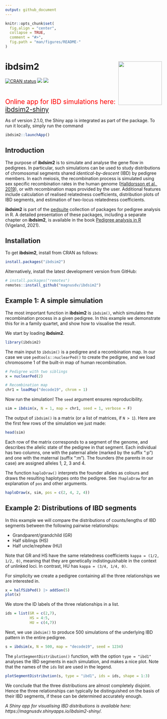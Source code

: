 ```yaml
---
output: github_document
---
```


<!-- README.md is generated from README.Rmd. Please edit that file -->

```r
knitr::opts_chunk$set(
  fig.align = "center",
  collapse = TRUE,
  comment = "#>",
  fig.path = "man/figures/README-"
)
```

# ibdsim2 <img src="man/figures/logo.png" align="right" height=140/>

<!-- badges: start -->
[![CRAN status](https://www.r-pkg.org/badges/version/ibdsim2)](https://CRAN.R-project.org/package=ibdsim2)
[![](https://cranlogs.r-pkg.org/badges/grand-total/ibdsim2?color=yellow)](https://cran.r-project.org/package=ibdsim2)
[![](https://cranlogs.r-pkg.org/badges/last-month/ibdsim2?color=yellow)](https://cran.r-project.org/package=ibdsim2)
<!-- badges: end -->

<br>
  
<span style="color:red; font-size:150%"> Online app for IBD simulations here: [ibdsim2-shiny](https://magnusdv.shinyapps.io/ibdsim2-shiny/) </span>

As of version 2.1.0, the Shiny app is integrated as part of the package. To run it locally, simply run the command
```r
ibdsim2::launchApp()
```


## Introduction
The purpose of **ibdsim2** is to simulate and analyse the gene flow in pedigrees. In particular, such simulations can be used to study distributions of chromosomal segments shared _identical-by-descent_ (IBD) by pedigree members. In each meiosis, the recombination process is simulated using sex specific recombination rates in the human genome ([Halldorsson et al., 2019](https://doi.org/10.1126/science.aau1043)), or with recombination maps provided by the user. Additional features include calculation of realised relatedness coefficients, distribution plots of IBD segments, and estimation of two-locus relatedness coefficients.

**ibdsim2** is part of the [pedsuite](https://magnusdv.github.io/pedsuite/) collection of packages for pedigree analysis in R. A detailed presentation of these packages, including a separate chapter on **ibdsim2**, is available in the book [Pedigree analysis in R](https://www.google.com/books/edition/Pedigree_Analysis_in_R/uhkIEAAAQBAJ) (Vigeland, 2021).

## Installation
To get **ibdsim2**, install from CRAN as follows:
```r
install.packages("ibdsim2")
```

Alternatively, install the latest development version from GitHub:
```r
# install.packages("remotes")
remotes::install_github("magnusdv/ibdsim2")
```

## Example 1: A simple simulation
The most important function in **ibdsim2** is `ibdsim()`, which simulates the recombination process in a given pedigree. In this example we demonstrate this for in a family quartet, and show how to visualise the result.

We start by loading **ibdsim2**.
```r
library(ibdsim2)
```

The main input to `ibdsim()` is a pedigree and a recombination map. In our case we use `pedtools::nuclearPed()` to create the pedigree, and we load chromosome 1 of the built-in map of human recombination.
```r
# Pedigree with two siblings
x = nuclearPed(2)

# Recombination map
chr1 = loadMap("decode19", chrom = 1)
```

Now run the simulation! The `seed` argument ensures reproducibility.
```r
sim = ibdsim(x, N = 1, map = chr1, seed = 1, verbose = F)
```

The output of `ibdsim()` is a matrix (or a list of matrices, if `N > 1`). Here are the first few rows of the simulation we just made:
```r
head(sim)
```

Each row of the matrix corresponds to a segment of the genome, and describes the allelic state of the pedigree in that segment. Each individual has two columns, one with the paternal allele (marked by the suffix ":p") and one with the maternal (suffix ":m"). The founders (the parents in our case) are assigned alleles 1, 2, 3 and 4.

The function `haploDraw()` interprets the founder alleles as colours and draws the resulting haplotypes onto the pedigree. See `?haploDraw` for an explanation of `pos` and other arguments.

```r
haploDraw(x, sim, pos = c(2, 4, 2, 4))
```

## Example 2: Distributions of IBD segments
In this example we will compare the distributions of counts/lengths of IBD segments between the following pairwise relationships:

* Grandparent/grandchild (GR)
* Half siblings (HS)
* Half uncle/nephew (HU)

Note that GR and HS have the same relatedness coefficients `kappa = (1/2, 1/2, 0)`, meaning that they are genetically indistinguishable in the context of unlinked loci. In contrast, HU has `kappa = (3/4, 1/4, 0)`.

For simplicity we create a pedigree containing all the three relationships we are interested in.
```r
x = halfSibPed() |> addSon(5)
plot(x)
```

We store the ID labels of the three relationships in a list.
```r
ids = list(GR = c(2,7), 
           HS = 4:5, 
           HU = c(4,7))
```

Next, we use `ibdsim()` to produce 500 simulations of the underlying IBD pattern in the entire pedigree.
```r
s = ibdsim(x, N = 500, map = "decode19", seed = 1234)
```

The `plotSegmentDistribution()` function, with the option `type = "ibd1"` analyses the IBD segments in each simulation, and makes a nice plot. Note that the names of the `ids` list are used in the legend.
```r
plotSegmentDistribution(s, type = "ibd1", ids = ids, shape = 1:3)
```

We conclude that the three distributions are almost completely disjoint. Hence the three relationships can typically be distinguished on the basis of their IBD segments, if these can be determined accurately enough.

*A Shiny app for visualising IBD distributions is available here: https://magnusdv.shinyapps.io/ibdsim2-shiny/.*
